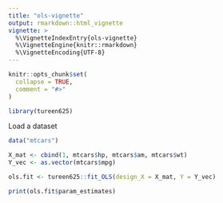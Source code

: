 ```yaml
---
title: "ols-vignette"
output: rmarkdown::html_vignette
vignette: >
  %\VignetteIndexEntry{ols-vignette}
  %\VignetteEngine{knitr::rmarkdown}
  %\VignetteEncoding{UTF-8}
---
```


```r
knitr::opts_chunk$set(
  collapse = TRUE,
  comment = "#>"
)
```

```r
library(tureen625)
```

Load a dataset

```r
data("mtcars")

X_mat <- cbind(1, mtcars$hp, mtcars$am, mtcars$wt)
Y_vec <- as.vector(mtcars$mpg)

ols.fit <- tureen625::fit_OLS(design_X = X_mat, Y = Y_vec)

print(ols.fit$param_estimates)
```
